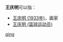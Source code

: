 '''王庆明'''可以指：
* [[王庆明_(1933年)|王庆明 (1933年)]]，画家
* [[王庆明_(篮球运动员)|王庆明 (篮球运动员)]]

{{disambig}}

[[Category:三字王姓人名消歧义|qing]]